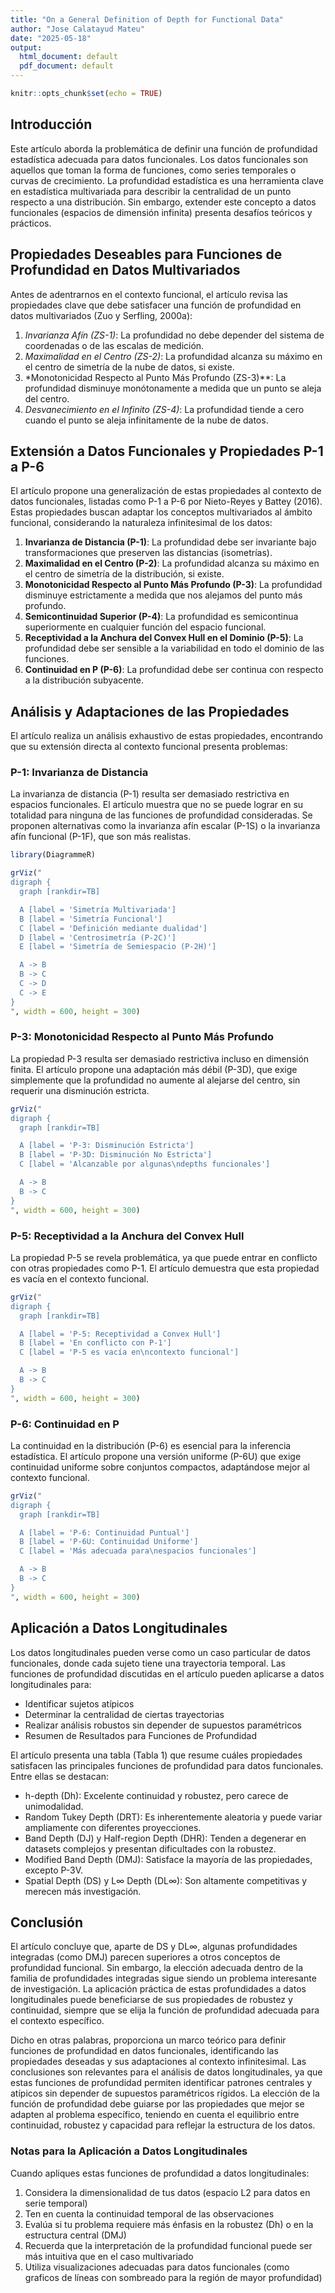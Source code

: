 ```yaml
---
title: "On a General Definition of Depth for Functional Data"
author: "Jose Calatayud Mateu"
date: "2025-05-18"
output:
  html_document: default
  pdf_document: default
---
```


```r
knitr::opts_chunk$set(echo = TRUE)
```

## Introducción

Este artículo aborda la problemática de definir una función de profundidad estadística adecuada para datos funcionales. Los datos funcionales son aquellos que toman la forma de funciones, como series temporales o curvas de crecimiento. La profundidad estadística es una herramienta clave en estadística multivariada para describir la centralidad de un punto respecto a una distribución. Sin embargo, extender este concepto a datos funcionales (espacios de dimensión infinita) presenta desafíos teóricos y prácticos.

## Propiedades Deseables para Funciones de Profundidad en Datos Multivariados

Antes de adentrarnos en el contexto funcional, el artículo revisa las propiedades clave que debe satisfacer una función de profundidad en datos multivariados (Zuo y Serfling, 2000a):

1.  *Invarianza Afín (ZS-1)*: La profundidad no debe depender del sistema de coordenadas o de las escalas de medición.
2.  *Maximalidad en el Centro (ZS-2)*: La profundidad alcanza su máximo en el centro de simetría de la nube de datos, si existe.
3.  \*Monotonicidad Respecto al Punto Más Profundo (ZS-3)\*\*: La profundidad disminuye monótonamente a medida que un punto se aleja del centro.
4.  *Desvanecimiento en el Infinito (ZS-4)*: La profundidad tiende a cero cuando el punto se aleja infinitamente de la nube de datos.

## Extensión a Datos Funcionales y Propiedades P-1 a P-6

El artículo propone una generalización de estas propiedades al contexto de datos funcionales, listadas como P-1 a P-6 por Nieto-Reyes y Battey (2016). Estas propiedades buscan adaptar los conceptos multivariados al ámbito funcional, considerando la naturaleza infinitesimal de los datos:

1.  **Invarianza de Distancia (P-1)**: La profundidad debe ser invariante bajo transformaciones que preserven las distancias (isometrías).
2.  **Maximalidad en el Centro (P-2)**: La profundidad alcanza su máximo en el centro de simetría de la distribución, si existe.
3.  **Monotonicidad Respecto al Punto Más Profundo (P-3)**: La profundidad disminuye estrictamente a medida que nos alejamos del punto más profundo.
4.  **Semicontinuidad Superior (P-4)**: La profundidad es semicontinua superiormente en cualquier función del espacio funcional.
5.  **Receptividad a la Anchura del Convex Hull en el Dominio (P-5)**: La profundidad debe ser sensible a la variabilidad en todo el dominio de las funciones.
6.  **Continuidad en P (P-6)**: La profundidad debe ser continua con respecto a la distribución subyacente.

## Análisis y Adaptaciones de las Propiedades

El artículo realiza un análisis exhaustivo de estas propiedades, encontrando que su extensión directa al contexto funcional presenta problemas:

### P-1: Invarianza de Distancia

La invarianza de distancia (P-1) resulta ser demasiado restrictiva en espacios funcionales. El artículo muestra que no se puede lograr en su totalidad para ninguna de las funciones de profundidad consideradas. Se proponen alternativas como la invarianza afín escalar (P-1S) o la invarianza afín funcional (P-1F), que son más realistas.

```r
library(DiagrammeR)

grViz("
digraph {
  graph [rankdir=TB]

  A [label = 'Simetría Multivariada']
  B [label = 'Simetría Funcional']
  C [label = 'Definición mediante dualidad']
  D [label = 'Centrosimetría (P-2C)']
  E [label = 'Simetría de Semiespacio (P-2H)']

  A -> B
  B -> C
  C -> D
  C -> E
}
", width = 600, height = 300)
```

### P-3: Monotonicidad Respecto al Punto Más Profundo

La propiedad P-3 resulta ser demasiado restrictiva incluso en dimensión finita. El artículo propone una adaptación más débil (P-3D), que exige simplemente que la profundidad no aumente al alejarse del centro, sin requerir una disminución estricta.

```r
grViz("
digraph {
  graph [rankdir=TB]

  A [label = 'P-3: Disminución Estricta']
  B [label = 'P-3D: Disminución No Estricta']
  C [label = 'Alcanzable por algunas\ndepths funcionales']

  A -> B
  B -> C
}
", width = 600, height = 300)
```


### P-5: Receptividad a la Anchura del Convex Hull

La propiedad P-5 se revela problemática, ya que puede entrar en conflicto con otras propiedades como P-1. El artículo demuestra que esta propiedad es vacía en el contexto funcional.

```r
grViz("
digraph {
  graph [rankdir=TB]

  A [label = 'P-5: Receptividad a Convex Hull']
  B [label = 'En conflicto con P-1']
  C [label = 'P-5 es vacía en\ncontexto funcional']

  A -> B
  B -> C
}
", width = 600, height = 300)
```

### P-6: Continuidad en P

La continuidad en la distribución (P-6) es esencial para la inferencia estadística. El artículo propone una versión uniforme (P-6U) que exige continuidad uniforme sobre conjuntos compactos, adaptándose mejor al contexto funcional.

```r
grViz("
digraph {
  graph [rankdir=TB]

  A [label = 'P-6: Continuidad Puntual']
  B [label = 'P-6U: Continuidad Uniforme']
  C [label = 'Más adecuada para\nespacios funcionales']

  A -> B
  B -> C
}
", width = 600, height = 300)
```


## Aplicación a Datos Longitudinales

Los datos longitudinales pueden verse como un caso particular de datos funcionales, donde cada sujeto tiene una trayectoria temporal. Las funciones de profundidad discutidas en el artículo pueden aplicarse a datos longitudinales para:

 - Identificar sujetos atípicos
 - Determinar la centralidad de ciertas trayectorias
 - Realizar análisis robustos sin depender de supuestos paramétricos
 - Resumen de Resultados para Funciones de Profundidad

El artículo presenta una tabla (Tabla 1) que resume cuáles propiedades satisfacen las principales funciones de profundidad para datos funcionales. Entre ellas se destacan:

 - h-depth (Dh): Excelente continuidad y robustez, pero carece de unimodalidad.
 - Random Tukey Depth (DRT): Es inherentemente aleatoria y puede variar ampliamente con diferentes proyecciones.
 - Band Depth (DJ) y Half-region Depth (DHR): Tenden a degenerar en datasets complejos y presentan dificultades con la robustez.
 - Modified Band Depth (DMJ): Satisface la mayoría de las propiedades, excepto P-3V.
 - Spatial Depth (DS) y L$\infty$ Depth (DL$\infty$): Son altamente competitivas y merecen más investigación.

## Conclusión

El artículo concluye que, aparte de DS y DL$\infty$, algunas profundidades integradas (como DMJ) parecen superiores a otros conceptos de profundidad funcional. Sin embargo, la elección adecuada dentro de la familia de profundidades integradas sigue siendo un problema interesante de investigación. La aplicación práctica de estas profundidades a datos longitudinales puede beneficiarse de sus propiedades de robustez y continuidad, siempre que se elija la función de profundidad adecuada para el contexto específico.

Dicho en otras palabras, proporciona un marco teórico para definir funciones de profundidad en datos funcionales, identificando las propiedades deseadas y sus adaptaciones al contexto infinitesimal. Las conclusiones son relevantes para el análisis de datos longitudinales, ya que estas funciones de profundidad permiten identificar patrones centrales y atípicos sin depender de supuestos paramétricos rígidos. La elección de la función de profundidad debe guiarse por las propiedades que mejor se adapten al problema específico, teniendo en cuenta el equilibrio entre continuidad, robustez y capacidad para reflejar la estructura de los datos.

### Notas para la Aplicación a Datos Longitudinales

Cuando apliques estas funciones de profundidad a datos longitudinales:

 1. Considera la dimensionalidad de tus datos (espacio L2 para datos en serie temporal)
 2. Ten en cuenta la continuidad temporal de las observaciones
 3. Evalúa si tu problema requiere más énfasis en la robustez (Dh) o en la estructura central (DMJ)
 4. Recuerda que la interpretación de la profundidad funcional puede ser más intuitiva que en el caso multivariado
 5. Utiliza visualizaciones adecuadas para datos funcionales (como graficos de líneas con sombreado para la región de mayor profundidad)
 
 
